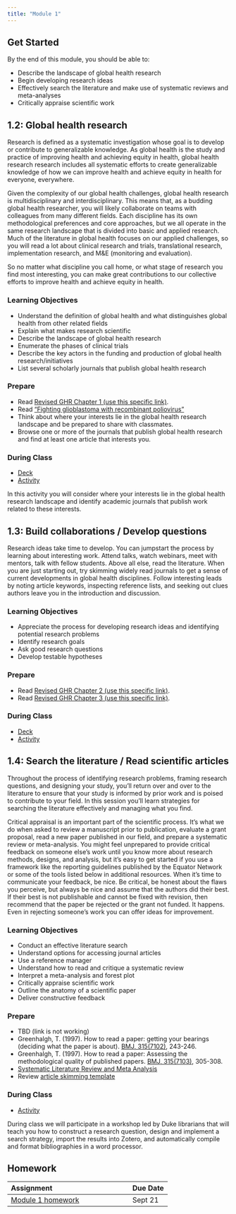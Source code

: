 ```yaml
---
title: "Module 1"
---
```


## Get Started

By the end of this module, you should be able to:

* Describe the landscape of global health research
* Begin developing research ideas
* Effectively search the literature and make use of systematic reviews and meta-analyses
* Critically appraise scientific work 

## 1.2: Global health research

Research is defined as a systematic investigation whose goal is to develop or contribute to generalizable knowledge. As global health is the study and practice of improving health and achieving equity in health, global health research research includes all systematic efforts to create generalizable knowledge of how we can improve health and achieve equity in health for everyone, everywhere.

Given the complexity of our global health challenges, global health research is multidisciplinary and interdisciplinary. This means that, as a budding global health researcher, you will likely collaborate on teams with colleagues from many different fields. Each discipline has its own methodological preferences and core approaches, but we all operate in the same research landscape that is divided into basic and applied research. Much of the literature in global health focuses on our applied challenges, so you will read a lot about clinical research and trials, translational research, implementation research, and M&E (monitoring and evaluation).

So no matter what discipline you call home, or what stage of research you find most interesting, you can make great contributions to our collective efforts to improve health and achieve equity in health.

### Learning Objectives

* Understand the definition of global health and what distinguishes global health from other related fields
* Explain what makes research scientific
* Describe the landscape of global health research
* Enumerate the phases of clinical trials
* Describe the key actors in the funding and production of global health research/initiatives
* List several scholarly journals that publish global health research

### Prepare

* Read [Revised GHR Chapter 1 (use this specific link)](https://ericpgreen.github.io/ghr_ebook/ghr.html){target="_blank"}.
* Read ["Fighting glioblastoma with recombinant poliovirus"](https://medium.com/@ericpgreen/fighting-glioblastoma-with-recombinant-poliovirus-5bef1ebc7f41)
* Think about where your interests lie in the global health research landscape and be prepared to share with classmates.
* Browse one or more of the journals that publish global health research and find at least one article that interests you.

### During Class

* [Deck](https://drive.google.com/file/d/1P854E-xk4qjNQy3WOUdV4lA-4Q-rhrmX/view?usp=share_link)
* [Activity](https://docs.google.com/document/d/1iKT2ymNkiAd5ny8Cb6qMgOpU0nysRDn4pA9DR5tpQ20/edit?usp=sharing)

In this activity you will consider where your interests lie in the global health research landscape and identify academic journals that publish work related to these interests.



## 1.3: Build collaborations / Develop questions

Research ideas take time to develop. You can jumpstart the process by learning about interesting work. Attend talks, watch webinars, meet with mentors, talk with fellow students. Above all else, read the literature. When you are just starting out, try skimming widely read journals to get a sense of current developments in global health disciplines. Follow interesting leads by noting article keywords, inspecting reference lists, and seeking out clues authors leave you in the introduction and discussion.

### Learning Objectives

* Appreciate the process for developing research ideas and identifying potential research problems
* Identify research goals
* Ask good research questions
* Develop testable hypotheses

### Prepare

* Read [Revised GHR Chapter 2 (use this specific link)](https://ericpgreen.github.io/ghr_ebook/collaborations.html){target="_blank"}.
* Read [Revised GHR Chapter 3 (use this specific link)](https://ericpgreen.github.io/ghr_ebook/ideas.html){target="_blank"}.

### During Class

* [Deck](https://drive.google.com/file/d/1I4R_0_ObmFvP16Pvln_YHqtNMh-AFERx/view?usp=drive_link)
* [Activity](https://docs.google.com/document/d/1tP5X-d1nsKQLHXSS1BgcrSUD__NKrjKPAI3lSyM71o8/edit?usp=sharing)

## 1.4: Search the literature / Read scientific articles

Throughout the process of identifying research problems, framing research questions, and designing your study, you'll return over and over to the literature to ensure that your study is informed by prior work and is poised to contribute to your field. In this session you'll learn strategies for searching the literature effectively and managing what you find.

Critical appraisal is an important part of the scientific process. It’s what we do when asked to review a manuscript prior to publication, evaluate a grant proposal, read a new paper published in our field, and prepare a systematic review or meta-analysis. You might feel unprepared to provide critical feedback on someone else’s work until you know more about research methods, designs, and analysis, but it’s easy to get started if you use a framework like the reporting guidelines published by the Equator Network or some of the tools listed below in additional resources. When it’s time to communicate your feedback, be nice. Be critical, be honest about the flaws you perceive, but always be nice and assume that the authors did their best. If their best is not publishable and cannot be fixed with revision, then recommend that the paper be rejected or the grant not funded. It happens. Even in rejecting someone’s work you can offer ideas for improvement.

### Learning Objectives

* Conduct an effective literature search
* Understand options for accessing journal articles
* Use a reference manager
* Understand how to read and critique a systematic review 
* Interpret a meta-analysis and forest plot
* Critically appraise scientific work
* Outline the anatomy of a scientific paper
* Deliver constructive feedback

### Prepare

* TBD (link is not working)
* Greenhalgh, T. (1997). How to read a paper: getting your bearings (deciding what the paper is about). [BMJ, 315(7102)](https://doi-org.proxy.lib.duke.edu/10.1136/bmj.315.7102.243), 243-246.
* Greenhalgh, T. (1997). How to read a paper: Assessing the methodological quality of published papers. [BMJ, 315(7103)](https://doi-org.proxy.lib.duke.edu/10.1136/bmj.315.7103.305), 305-308.
* [Systematic Literature Review and Meta Analysis](https://youtu.be/TLvF80WIXX8?si=AbbgZFj_XIgIMhOm)
* Review [article skimming template](https://drive.google.com/open?id=1y5X_-368KZtesT78Ic6A0PIF-4MxoSqFHNxF_fSjwNA)

### During Class

* [Activity](https://docs.google.com/document/d/1dpwoN7Cowj5PeNCcEs94AdjlWCzbnj206BJ6Cn1eRys/edit?usp=sharing)

During class we will participate in a workshop led by Duke librarians that will teach you how to construct a research question, design and implement a search strategy, import the results into Zotero, and automatically compile and format bibliographies in a word processor.


## Homework

| Assignment                    | Due Date |
|:------------------------------|:---------|
| [Module 1 homework](https://docs.google.com/document/d/154DIqlStBf_mQcZEK7ZbtFe7sDgAluu_XgNiKzhzxbM/edit?usp=sharing){target="_blank"}            | Sept 21      |
